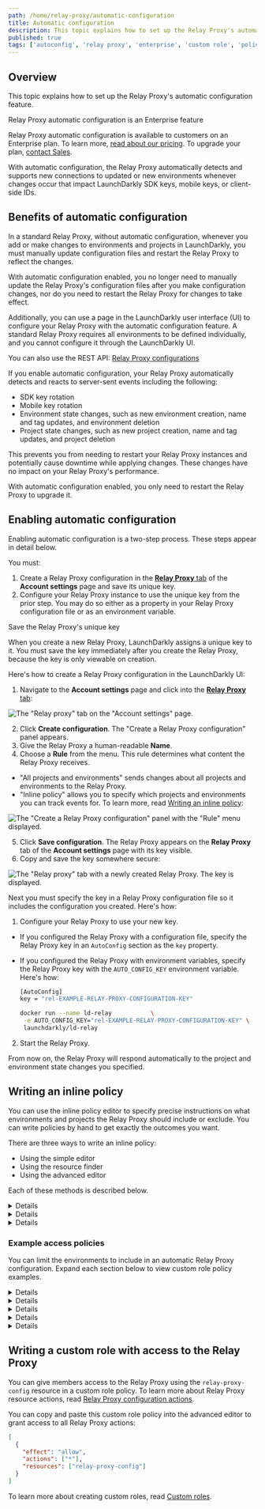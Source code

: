 ```yaml
---
path: /home/relay-proxy/automatic-configuration
title: Automatic configuration
description: This topic explains how to set up the Relay Proxy's automatic configuration feature. This feature is for customers on Enterprise plans.
published: true
tags: ['autoconfig', 'relay proxy', 'enterprise', 'custom role', 'policy']
---
```


## Overview

This topic explains how to set up the Relay Proxy's automatic configuration feature.

<Callout intent="primary">
<CalloutTitle>Relay Proxy automatic configuration is an Enterprise feature</CalloutTitle>
<CalloutDescription>

Relay Proxy automatic configuration is available to customers on an Enterprise plan. To learn more, [read about our pricing](https://launchdarkly.com/pricing/). To upgrade your plan, [contact Sales](https://launchdarkly.com/contact-sales/).

</CalloutDescription>
</Callout>

With automatic configuration, the Relay Proxy automatically detects and supports new connections to updated or new environments whenever changes occur that impact LaunchDarkly SDK keys, mobile keys, or client-side IDs.

## Benefits of automatic configuration

In a standard Relay Proxy, without automatic configuration, whenever you add or make changes to environments and projects in LaunchDarkly, you must manually update configuration files and restart the Relay Proxy to reflect the changes.

With automatic configuration enabled, you no longer need to manually update the Relay Proxy's configuration files after you make configuration changes, nor do you need to restart the Relay Proxy for changes to take effect.

Additionally, you can use a page in the LaunchDarkly user interface (UI) to configure your Relay Proxy with the automatic configuration feature. A standard Relay Proxy requires all environments to be defined individually, and you cannot configure it through the LaunchDarkly UI.

<LearnMore>

You can also use the REST API: [Relay Proxy configurations](https://apidocs.launchdarkly.com/tag/Relay-Proxy-configurations/)

</LearnMore>

If you enable automatic configuration, your Relay Proxy automatically detects and reacts to server-sent events including the following:

* SDK key rotation
* Mobile key rotation
* Environment state changes, such as new environment creation, name and tag updates, and environment deletion
* Project state changes, such as new project creation, name and tag updates, and project deletion

This prevents you from needing to restart your Relay Proxy instances and potentially cause downtime while applying changes. These changes have no impact on your Relay Proxy's performance.

With automatic configuration enabled, you only need to restart the Relay Proxy to upgrade it.

## Enabling automatic configuration

Enabling automatic configuration is a two-step process. These steps appear in detail below.

You must:

1. Create a Relay Proxy configuration in the [**Relay Proxy** tab](https://app.launchdarkly.com/settings/relay) of the **Account settings** page and save its unique key.
2. Configure your Relay Proxy instance to use the unique key from the prior step. You may do so either as a property in your Relay Proxy configuration file or as an environment variable.

<Callout intent="alert">
<CalloutTitle>Save the Relay Proxy's unique key</CalloutTitle>
<CalloutDescription>

When you create a new Relay Proxy, LaunchDarkly assigns a unique key to it. You must save the key immediately after you create the Relay Proxy, because the key is only viewable on creation.

</CalloutDescription>
</Callout>

Here's how to create a Relay Proxy configuration in the LaunchDarkly UI:

1. Navigate to the **Account settings** page and click into the [**Relay Proxy** tab](https://app.launchdarkly.com/settings/relay):

![The "Relay proxy" tab on the "Account settings" page.](account-settings-relay-proxy.png)

2. Click **Create configuration**. The "Create a Relay Proxy configuration" panel appears.
3. Give the Relay Proxy a human-readable **Name**.
4. Choose a **Rule** from the menu. This rule determines what content the Relay Proxy receives.
 * "All projects and environments" sends changes about all projects and environments to the Relay Proxy.
 * "Inline policy" allows you to specify which projects and environments you can track events for. To learn more, read [Writing an inline policy](#writing-an-inline-policy):

![The "Create a Relay Proxy configuration" panel with the "Rule" menu displayed.](relay-proxy-config-menu.png)

5. Click **Save configuration**. The Relay Proxy appears on the **Relay Proxy** tab of the **Account settings** page with its key visible.
6. Copy and save the key somewhere secure:

![The "Relay proxy" tab with a newly created Relay Proxy. The key is displayed.](relay-proxy-key-displayed.png)

Next you must specify the key in a Relay Proxy configuration file so it includes the configuration you created. Here's how:

1. Configure your Relay Proxy to use your new key.
 * If you configured the Relay Proxy with a configuration file, specify the Relay Proxy key in an `AutoConfig` section as the `key` property.
 * If you configured the Relay Proxy with environment variables, specify the Relay Proxy key with the `AUTO_CONFIG_KEY` environment variable. Here's how:

    <CodeSample>
    <CSTab label="Configuration file">

    ```bash
    [AutoConfig]
    key = "rel-EXAMPLE-RELAY-PROXY-CONFIGURATION-KEY"
    ```

    </CSTab>
    <CSTab label="Environment variables">

    ```bash
    docker run --name ld-relay           \
     -e AUTO_CONFIG_KEY="rel-EXAMPLE-RELAY-PROXY-CONFIGURATION-KEY" \
     launchdarkly/ld-relay
    ```

    </CSTab>
    </CodeSample>

2. Start the Relay Proxy.

From now on, the Relay Proxy will respond automatically to the project and environment state changes you specified.

## Writing an inline policy

You can use the inline policy editor to specify precise instructions on what environments and projects the Relay Proxy should include or exclude. You can write policies by hand to get exactly the outcomes you want.

There are three ways to write an inline policy:

- Using the simple editor
- Using the resource finder
- Using the advanced editor

Each of these methods is described below.

<Details summary="Expand Using the simple editor">

### Using the simple editor

You can create simple, one-line policies using the simple editor. To learn more about policy syntax, read [Resource specifiers](/home/members/role-policies#resource-specifiers).

To use the simple editor from the "Create a Relay Proxy configuration" panel:

1. Choose "inline policy" from the **Rule** menu.
2. Enter a policy in the "Choose resources for this policy statement" field. In this example, `proj/default:env/*` gives the Relay Proxy access to all environments within the `default` project.

![The simple policy editor.](relay-proxy-simple-editor.png)

5. Click **Save configuration**.

</Details>

<Details summary="Expand Using the resource finder">

### Using the resource finder

To create an inline policy using the resource finder from the "Create a Relay Proxy configuration" panel:

1. Choose "inline policy" from the **Rule** menu.
2. Click **Resource finder**. A "Find a resource" dialog appears.

![The "Find a resource" dialog.](relay-proxy-find-a-resource.png)

3. Search for the environment or project you want the Relay Proxy to have access to.
4. Select the resource. The resource appears in the **Choose resources for this policy statement** field.
5. Click **Save configuration**.

</Details>

<Details summary="Expand Using the advanced editor">

### Using the advanced editor

To write more complicated policies you can use the advanced editor. To learn how to write advanced policies, read [Understanding policies](/home/members/role-policies#understanding-policies).

To use the advanced editor from the "Create a Relay Proxy configuration" panel:

1. Choose "inline policy" from the **Rule** menu.
2. Click **Advanced editor**. The advanced editor window appears.
3. Enter your policy.
5. Click **Save configuration**.

![The advanced policy editor.](relay-proxy-advanced-editor.png)

</Details>

### Example access policies

You can limit the environments to include in an automatic Relay Proxy configuration. Expand each section below to view custom role policy examples.

<Details summary="Expand Production environment in all projects">

### Production environment in all projects

Use this policy to give the Relay Proxy access to the production environment in all projects:

<CodeSample>
<CSTab label="All production environments">

```json
[
  {
    "actions": ["*" ],
    "effect": "allow",
    "resources": ["proj/*:env/production" ]
  }
]
```

</CSTab>
</CodeSample>
</Details>

<Details summary="Expand Production environment in one project">

### Production environment in one project

Use this policy to give the Relay Proxy access to the production environment in the "Mobile" project:

<CodeSample>
<CSTab label="Production environment in one project">

```json
[
  {
    "actions": ["*"],
    "effect": "allow",
    "resources": ["proj/mobile:env/production" ]
  }
]
```

</CSTab>
</CodeSample>
</Details>

<Details summary="Expand All environments in certain projects">

### All environments in certain projects

Use this policy to give the Relay Proxy access to all environments in projects starting with "Mobile-":

<CodeSample>
<CSTab label="All environments in Mobile- projects">

```json
[
  {
    "actions": ["*"],
    "effect": "allow",
    "resources": ["proj/mobile-*:env/*" ]
  }
]
```

</CSTab>
</CodeSample>
</Details>

<Details summary="Expand Production environments in tagged projects">

### Production environments in tagged projects

Use this policy to give the Relay Proxy access production environments in projects tagged with "mobile":

<CodeSample>
<CSTab label="Production environments in tagged projects">

```json
[
  {
    "actions": ["*"],
    "effect": "allow",
    "resources": ["proj/*;mobile:env/production" ]
  }
]
```

</CSTab>
</CodeSample>
</Details>

<Details summary="Expand All non-production environments in any projects not tagged federal">

### All non-production environments in any projects not tagged "federal"

Use this policy to give the Relay Proxy access to non-production environments in projects not tagged with "federal":

<CodeSample>
<CSTab label="Non-production environments not tagged">

```json
[
  {
    "actions": ["*" ],
    "effect": "allow",
    "resources": ["proj/*:env/*"]
  },
  {
    "actions": ["*"],
    "effect": "deny",
    "resources": [
      "proj/*:env/production",
      "proj/*;federal:env/*"
    ]
  }
]
```

</CSTab>
</CodeSample>
</Details>

## Writing a custom role with access to the Relay Proxy

You can give members access to the Relay Proxy using the `relay-proxy-config` resource in a custom role policy. To learn more about Relay Proxy resource actions, read [Relay Proxy configuration actions](/home/members/role-actions#relay-proxy-configuration-actions).

You can copy and paste this custom role policy into the advanced editor to grant access to all Relay Proxy actions:

<CodeSample>
<CSTab label="Relay Proxy access">

```json
[
  {
    "effect": "allow",
    "actions": ["*"],
    "resources": ["relay-proxy-config"]
  }
]
```

</CSTab>
</CodeSample>



To learn more about creating custom roles, read [Custom roles](/home/members/custom-roles).
